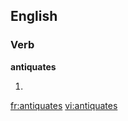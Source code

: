 ==English==

===Verb===
'''antiquates'''

# {{third-person singular of|antiquate}}

[[fr:antiquates]]
[[vi:antiquates]]